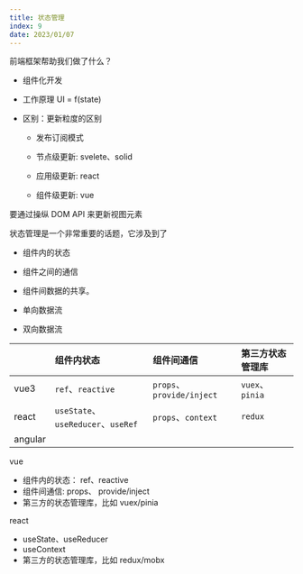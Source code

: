```yaml
---
title: 状态管理
index: 9
date: 2023/01/07
---
```


前端框架帮助我们做了什么？

- 组件化开发
- 工作原理 UI = f(state)
- 区别：更新粒度的区别

  - 发布订阅模式

  - 节点级更新: svelete、solid
  - 应用级更新: react
  - 组件级更新: vue

要通过操纵 DOM API 来更新视图元素

状态管理是一个非常重要的话题，它涉及到了

- 组件内的状态
- 组件之间的通信
- 组件间数据的共享。

- 单向数据流
- 双向数据流

|         | 组件内状态                         | 组件间通信                | 第三方状态管理库 |
| :------ | :--------------------------------- | :------------------------ | :--------------- |
| vue3    | `ref`、`reactive`                  | `props`、`provide/inject` | `vuex`、`pinia`  |
| react   | `useState`、`useReducer`、`useRef` | `props`、`context`        | `redux`          |
| angular |                                    |                           |                  |

vue

- 组件内的状态： ref、reactive
- 组件间通信: props、 provide/inject
- 第三方的状态管理库，比如 vuex/pinia

react

- useState、useReducer
- useContext
- 第三方的状态管理库，比如 redux/mobx
